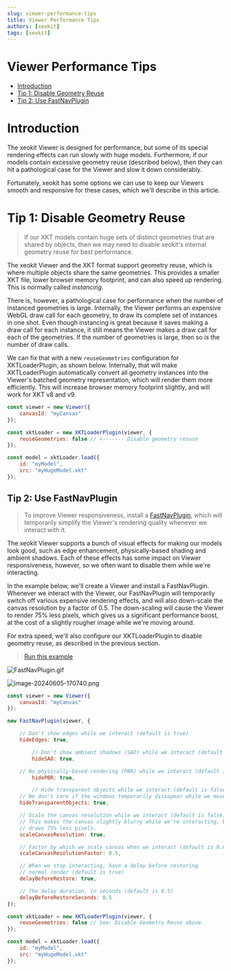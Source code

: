 ```yaml
---
slug: viewer-performance-tips
title: Viewer Performance Tips
authors: [xeokit]
tags: [xeokit]
---
```


# Viewer Performance Tips

- [Introduction](#introduction)
- [Tip 1: Disable Geometry Reuse](#tip-1-disable-geometry-reuse)
-   [Tip 2: Use FastNavPlugin](#tip-2-use-fastnavplugin)

# Introduction

The xeokit Viewer is designed for performance, but some of its special rendering effects can run slowly with huge models. Furthermore, if our models contain excessive geometry reuse (described below), then they can hit a pathological case for the Viewer and slow it down considerably.

Fortunately, xeokit has some options we can use to keep our Viewers smooth and responsive for these cases, which we'll describe in this article.

# Tip 1: Disable Geometry Reuse


> If our XKT models contain huge sets of distinct geometries that are shared by objects, then we may need to disable xeokit's internal geometry reuse for best performance.

The xeokit Viewer and the XKT format support geometry reuse, which is where multiple objects share the same geometries. This provides a smaller XKT file, lower browser memory footprint, and can also speed up rendering. This is normally called *instancing*.

There is, however, a pathological case for performance when the number of instanced geometries is large. Internally, the Viewer performs an expensive WebGL draw call for each geometry, to draw its complete set of instances in one shot. Even though instancing is great because it saves making a draw call for each instance, it still means the Viewer makes a draw call for each of the geometries. If the number of geometries is large, then so is the number of draw calls.

We can fix that with a new `reuseGeometries` configuration for XKTLoaderPlugin, as shown below. Internally, that will make XKTLoaderPlugin automatically convert all geometry instances into the Viewer's batched geometry representation, which will render them more efficiently. This will increase browser memory footprint slightly, and will work for XKT v8 and v9.

```js
const viewer = new Viewer({
    canvasId: "myCanvas"
});

const xktLoader = new XKTLoaderPlugin(viewer, {
    reuseGeometries: false // <------- Disable geometry resuse
});

const model = xktLoader.load({
    id: "myModel",
    src: "myHugeModel.xkt"
});
```

## Tip 2: Use FastNavPlugin


> To improve Viewer responsiveness, install a [FastNavPlugin](https://xeokit.github.io/xeokit-sdk/docs/class/src/plugins/FastNavPlugin/FastNavPlugin.js~FastNavPlugin.html), which will temporarily simplify the Viewer's rendering quality whenever we interact with it.

The xeokit Viewer supports a bunch of visual effects for making our models look good, such as edge enhancement, physically-based shading and ambient shadows. Each of these effects has some impact on Viewer responsiveness, however, so we often want to disable them while we're interacting.

In the example below, we'll create a Viewer and install a FastNavPlugin. Whenever we interact with the Viewer, our FastNavPlugin will temporarily switch off various expensive rendering effects, and will also down-scale the canvas resolution by a factor of 0.5. The down-scaling will cause the Viewer to render 75% less pixels, which gives us a significant performance boost, at the cost of a slightly rougher image while we're moving around.

For extra speed, we'll also configure our XKTLoaderPlugin to disable geometry reuse, as described in the previous section.


> [Run this example](https://xeokit.github.io/xeokit-sdk/examples/#performance_FastNavPlugin)

![FastNavPlugin.gif](./attachments/FastNavPlugin.gif)

![image-20240605-170740.png](./attachments/image-20240605-170740.png)

```js
const viewer = new Viewer({
    canvasId: "myCanvas"
});

new FastNavPlugin(viewer, {

    // Don't show edges while we interact (default is true)
    hideEdges: true,

		// Don't show ambient shadows (SAO) while we interact (default is true)
		hideSAO: true,

    // No physically-based rendering (PBR) while we interact (default is true)
		hidePBR: true,

		// Hide transparent objects while we interact (default is false)
    // We don't care if the windows temporarily dissapear while we move around.
    hideTransparentObjects: true,

    // Scale the canvas resolution while we interact (default is false).
    // This makes the canvas slightly blurry while we're interacting, but
    // draws 75% less pixels.
    scaleCanvasResolution: true,

    // Factor by which we scale canvas when we interact (default is 0.6)
    scaleCanvasResolutionFactor: 0.5,

    // When we stop interacting, have a delay before restoring
    // normal render (default is true)
    delayBeforeRestore: true,

    // The delay duration, in seconds (default is 0.5)
    delayBeforeRestoreSeconds: 0.5
});

const xktLoader = new XKTLoaderPlugin(viewer, {
    reuseGeometries: false // See: Disable Geometry Reuse above
});

const model = xktLoader.load({
    id: "myModel",
    src: "myHugeModel.xkt"
});
```

